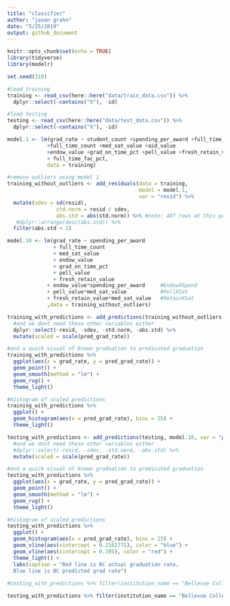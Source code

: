 ```yaml
---
title: "classifier"
author: "jason grahn"
date: "5/25/2019"
output: github_document
---
```


```r
knitr::opts_chunk$set(echo = TRUE)
library(tidyverse)
library(modelr)

set.seed(310)
```

```r
#load training
training <- read_csv(here::here("data/train_data.csv")) %>% 
  dplyr::select(-contains("X"), -id)

#load testing
testing <- read_csv(here::here("data/test_data.csv")) %>% 
  dplyr::select(-contains("X"), -id) 
```

```r
model.1 <- lm(grad_rate ~ student_count +spending_per_award +full_time_pct
             +full_time_count +med_sat_value +aid_value
             +endow_value +grad_on_time_pct +pell_value +fresh_retain_value
             + full_time_fac_pct,
             data = training)

#remove outliers using model 1
training_without_outliers <- add_residuals(data = training,
                                           model = model.1,
                                           var = "resid") %>% 
  mutate(sdev = sd(resid),
                std.norm = resid / sdev,
                abs.std = abs(std.norm)) %>% #note: 407 rows at this point
   #dplyr::arrange(desc(abs.std)) %>% 
  filter(abs.std < 2)
```


```r
model.10 <- lm(grad_rate ~ spending_per_award 
               + full_time_count
               + med_sat_value
               + endow_value
               + grad_on_time_pct
               + pell_value
               + fresh_retain_value
             + endow_value*spending_per_award     #EndowXSpend
             + pell_value*med_sat_value           #PellXSat
             + fresh_retain_value*med_sat_value   #RetainXSat
             ,data = training_without_outliers)
```

```r
training_with_predictions <- add_predictions(training_without_outliers, model.10, var = "pred_grad_rate") %>% 
  #and we dont need these other variables either
  dplyr::select(-resid, -sdev, -std.norm, -abs.std) %>% 
  mutate(scaled = scale(pred_grad_rate))

#and a quick visual of known graduation to predicuted graduation
training_with_predictions %>% 
  ggplot(aes(x = grad_rate, y = pred_grad_rate)) +
  geom_point() + 
  geom_smooth(method = "lm") + 
  geom_rug() +
  theme_light()

#histogram of scaled predictions
training_with_predictions %>% 
  ggplot() +
  geom_histogram(aes(x = pred_grad_rate), bins = 25) +
  theme_light() 
```

```r
testing_with_predictions <- add_predictions(testing, model.10, var = "pred_grad_rate") %>% 
  #and we dont need these other variables either
  #dplyr::select(-resid, -sdev, -std.norm, -abs.std) %>% 
  mutate(scaled = scale(pred_grad_rate))

#and a quick visual of known graduation to predicuted graduation
testing_with_predictions %>% 
  ggplot(aes(x = grad_rate, y = pred_grad_rate)) +
  geom_point() + 
  geom_smooth(method = "lm") + 
  geom_rug() +
  theme_light()

#histogram of scaled predictions
testing_with_predictions %>% 
  ggplot() +
  geom_histogram(aes(x = pred_grad_rate), bins = 25) +
  geom_vline(aes(xintercept = 0.2162771), color = "blue") +
  geom_vline(aes(xintercept = 0.195), color = "red") +
  theme_light() +
  labs(caption = "Red line is BC actual graduation rate,
  Blue line is BC predicted grad rate")
  
#testing_with_predictions %>% filter(institution_name == "Bellevue College")
```



```r
testing_with_predictions %>% filter(institution_name == "Bellevue College")
```

